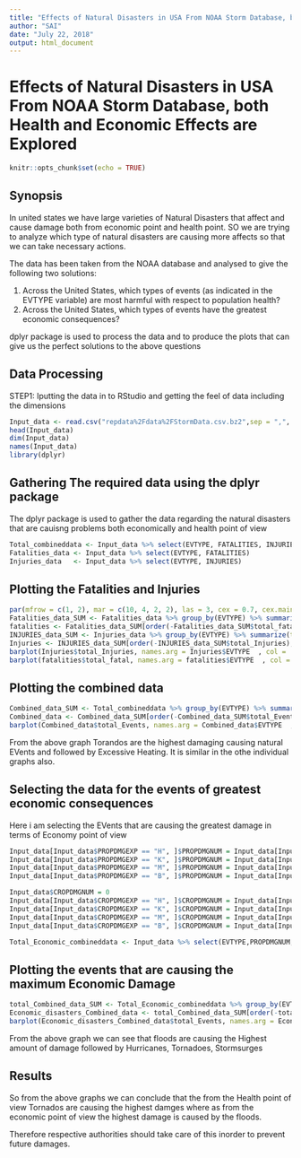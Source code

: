 ```yaml
---
title: "Effects of Natural Disasters in USA From NOAA Storm Database, both Health and Economic Effects are Explored"
author: "SAI"
date: "July 22, 2018"
output: html_document
---
```

# Effects of Natural Disasters in USA From NOAA Storm Database, both Health and Economic Effects are Explored
```r
knitr::opts_chunk$set(echo = TRUE)
```

## Synopsis
In united states we have large varieties of Natural Disasters that affect and cause damage both from economic point and 
health point. SO we are trying to analyze which type of natural disasters are causing more affects so that we can take necessary actions.

The data has been taken from the NOAA database and analysed to give the following two solutions:

1. Across the United States, which types of events (as indicated in the EVTYPE variable) are most harmful with respect to population health?
2. Across the United States, which types of events have the greatest economic consequences?

dplyr package is used to process the data and to produce the plots that can give us the perfect solutions to the above questions

## Data Processing
STEP1: Iputting the data in to RStudio and getting the feel of data including the dimensions
```r
Input_data <- read.csv("repdata%2Fdata%2FStormData.csv.bz2",sep = ",", header = TRUE)
head(Input_data)
dim(Input_data)
names(Input_data)
library(dplyr)
```

## Gathering The required data using the dplyr package

The dplyr package is used to gather the data regarding the natural disasters that are cauisng problems both economically and health point of view
```r
Total_combineddata <- Input_data %>% select(EVTYPE, FATALITIES, INJURIES)
Fatalities_data <- Input_data %>% select(EVTYPE, FATALITIES)
Injuries_data   <- Input_data %>% select(EVTYPE, INJURIES)
```

## Plotting the Fatalities and Injuries

```r
par(mfrow = c(1, 2), mar = c(10, 4, 2, 2), las = 3, cex = 0.7, cex.main = 1.4, cex.lab = 1.2)
Fatalities_data_SUM <- Fatalities_data %>% group_by(EVTYPE) %>% summarize(total_fatal = sum(FATALITIES))
fatalities <- Fatalities_data_SUM[order(-Fatalities_data_SUM$total_fatal), ][1:20,]
INJURIES_data_SUM <- Injuries_data %>% group_by(EVTYPE) %>% summarize(total_Injuries = sum(INJURIES))
Injuries <- INJURIES_data_SUM[order(-INJURIES_data_SUM$total_Injuries), ][1:20,]
barplot(Injuries$total_Injuries, names.arg = Injuries$EVTYPE  , col = 'red', main = "Events Harmful to Human population", ylab = "Number of Harmful Events")
barplot(fatalities$total_fatal, names.arg = fatalities$EVTYPE  , col = 'red', main = "Events Harmful to Human population", xlab = "Events", ylab = "Number of Harmful Events")
```


## Plotting the combined data
```r
Combined_data_SUM <- Total_combineddata %>% group_by(EVTYPE) %>% summarize(total_Events = sum(INJURIES) + sum(FATALITIES))
Combined_data <- Combined_data_SUM[order(-Combined_data_SUM$total_Events), ][1:20,]
barplot(Combined_data$total_Events, names.arg = Combined_data$EVTYPE  , col = 'red', main = "Events Harmful to Human population", ylab = "Number of Harmful Events")
```

From the above graph Torandos are the highest damaging causing natural EVents and followed by Excessive Heating.
It is similar in the othe individual graphs also.

## Selecting the data for the events of greatest economic consequences

Here i am selecting the EVents that are causing the greatest damage in terms of Economy point of view
```r

Input_data[Input_data$PROPDMGEXP == "H", ]$PROPDMGNUM = Input_data[Input_data$PROPDMGEXP == "H", ]$PROPDMG * 10^2
Input_data[Input_data$PROPDMGEXP == "K", ]$PROPDMGNUM = Input_data[Input_data$PROPDMGEXP == "K", ]$PROPDMG * 10^3
Input_data[Input_data$PROPDMGEXP == "M", ]$PROPDMGNUM = Input_data[Input_data$PROPDMGEXP == "M", ]$PROPDMG * 10^6
Input_data[Input_data$PROPDMGEXP == "B", ]$PROPDMGNUM = Input_data[Input_data$PROPDMGEXP == "B", ]$PROPDMG * 10^9

Input_data$CROPDMGNUM = 0
Input_data[Input_data$CROPDMGEXP == "H", ]$CROPDMGNUM = Input_data[Input_data$CROPDMGEXP == "H", ]$CROPDMG * 10^2
Input_data[Input_data$CROPDMGEXP == "K", ]$CROPDMGNUM = Input_data[Input_data$CROPDMGEXP == "K", ]$CROPDMG * 10^3
Input_data[Input_data$CROPDMGEXP == "M", ]$CROPDMGNUM = Input_data[Input_data$CROPDMGEXP == "M", ]$CROPDMG * 10^6
Input_data[Input_data$CROPDMGEXP == "B", ]$CROPDMGNUM = Input_data[Input_data$CROPDMGEXP == "B", ]$CROPDMG * 10^9

Total_Economic_combineddata <- Input_data %>% select(EVTYPE,PROPDMGNUM,CROPDMGNUM)
```

## Plotting the events that are causing the maximum Economic Damage

```r
total_Combined_data_SUM <- Total_Economic_combineddata %>% group_by(EVTYPE) %>% summarize(total_Events = sum(PROPDMGNUM) + sum(CROPDMGNUM))
Economic_disasters_Combined_data <- total_Combined_data_SUM[order(-total_Combined_data_SUM$total_Events), ][1:10,]
barplot(Economic_disasters_Combined_data$total_Events, names.arg = Economic_disasters_Combined_data$EVTYPE  , col = 'red', main = "Events Harmful to Human population", ylab = "Number of Harmful Events")
```


From the above graph we can see that floods are causing the Highest amount of damage followed by Hurricanes, Tornadoes, Stormsurges

## Results

So from the above graphs we can conclude that the from the Health point of view Tornados are causing the highest damges where as from the economic point of view the highest damage is caused by the floods. 

Therefore respective authorities should take care of this inorder to prevent future damages.